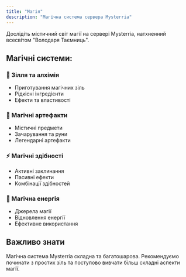 ```yaml
---
title: "Магія"
description: "Магічна система сервера Mysterria"
---
```


Дослідіть містичний світ магії на сервері Mysterria, натхненний всесвітом "Володаря Таємниць".

## Магічні системи:

### 🧪 Зілля та алхімія
- Приготування магічних зіль
- Рідкісні інгредієнти
- Ефекти та властивості

### 🔮 Магічні артефакти
- Містичні предмети
- Зачарування та руни
- Легендарні артефакти

### ⚡ Магічні здібності
- Активні заклинання
- Пасивні ефекти
- Комбінації здібностей

### 🌟 Магічна енергія
- Джерела магії
- Відновлення енергії
- Ефективне використання

## Важливо знати

Магічна система Mysterria складна та багатошарова. Рекомендуємо починати з простих зіль та поступово вивчати більш складні аспекти магії.
